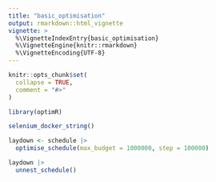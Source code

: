 ```yaml
---
title: "basic_optimisation"
output: rmarkdown::html_vignette
vignette: >
  %\VignetteIndexEntry{basic_optimisation}
  %\VignetteEngine{knitr::rmarkdown}
  %\VignetteEncoding{UTF-8}
---
```


```r
knitr::opts_chunk$set(
  collapse = TRUE,
  comment = "#>"
)
```

```r
library(optimR)

selenium_docker_string()

laydown <- schedule |> 
  optimise_schedule(max_budget = 1000000, step = 100000)

laydown |> 
  unnest_schedule()

```
